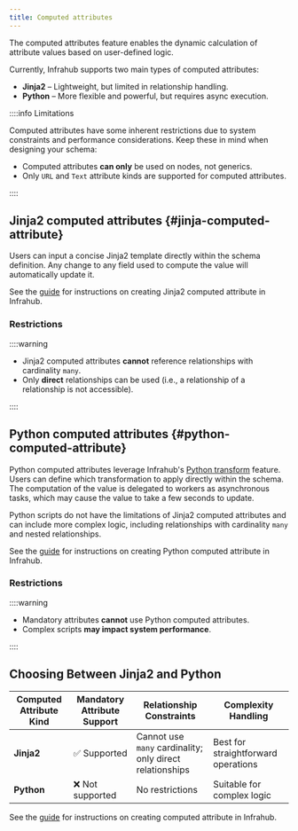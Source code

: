 ```yaml
---
title: Computed attributes
---
```


The computed attributes feature enables the dynamic calculation of attribute values based on user-defined logic.

Currently, Infrahub supports two main types of computed attributes:

* **Jinja2** – Lightweight, but limited in relationship handling.
* **Python** – More flexible and powerful, but requires async execution.

::::info Limitations

Computed attributes have some inherent restrictions due to system constraints and performance considerations. Keep these in mind when designing your schema:

* Computed attributes **can only** be used on nodes, not generics.
* Only `URL` and `Text` attribute kinds are supported for computed attributes.

::::

## Jinja2 computed attributes {#jinja-computed-attribute}

Users can input a concise Jinja2 template directly within the schema definition. Any change to any field used to compute the value will automatically update it.

See the [guide](../guides/computed-attributes) for instructions on creating Jinja2 computed attribute in Infrahub.

### Restrictions

::::warning

* Jinja2 computed attributes **cannot** reference relationships with cardinality `many`.
* Only **direct** relationships can be used (i.e., a relationship of a relationship is not accessible).

::::

## Python computed attributes {#python-computed-attribute}

Python computed attributes leverage Infrahub's [Python transform](./transformation.mdx) feature. Users can define which transformation to apply directly within the schema. The computation of the value is delegated to workers as asynchronous tasks, which may cause the value to take a few seconds to update.

Python scripts do not have the limitations of Jinja2 computed attributes and can include more complex logic, including relationships with cardinality `many` and nested relationships.

See the [guide](../guides/computed-attributes) for instructions on creating Python computed attribute in Infrahub.

### Restrictions

::::warning

* Mandatory attributes **cannot** use Python computed attributes.
* Complex scripts **may impact system performance**.

::::

## Choosing Between Jinja2 and Python

| Computed Attribute Kind | Mandatory Attribute Support | Relationship Constraints                                 | Complexity Handling                   |
|-------------------------|-----------------------------|----------------------------------------------------------|---------------------------------------|
| **Jinja2**              | ✅ Supported                | Cannot use `many` cardinality; only direct relationships | Best for straightforward operations   |
| **Python**              | ❌ Not supported            | No restrictions                                          | Suitable for complex logic            |

See the [guide](../guides/computed-attributes) for instructions on creating computed attribute in Infrahub.
